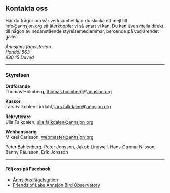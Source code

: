## Kontakta oss

Har du frågor om vår verksamhet kan du skicka ett mejl till info@annsjon.org så återkopplar vi så snart vi kan. Du kan även mejla direkt till någon av nedanstående styrelsemedlemmar, beroende på vad ärendet gäller.

_Ånnsjöns fågelstation_\
_Handöl 563_\
_830 15 Duved_

---

### Styrelsen

**Ordförande**\
Thomas Holmberg, thomas.holmberg@annsjon.org

**Kassör**\
Lars Falkdalen Lindahl, lars.falkdalen@annsjon.org

**Rekryterare**\
Ulla Falkdalen, ulla.falkdalen@annsjon.org

**Webbansvarig**\
Mikael Carlsson, webmaster@annsjon.org

Peter Bahlenberg, Peter Jonsson, Jakob Lindwall, Hans‑Gunnar Nilsson, Benny Paulsson, Erik Jonsson

---

#### Följ oss på Facebook

- [Ånnsjöns fågelstation](https://www.facebook.com/Annsjon)
- [Friends of Lake Ånnsjön Bird Observatory](https://www.facebook.com/groups/174058694282/)
